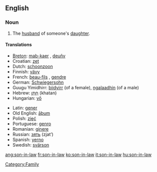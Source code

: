 ==English==
===Noun===
{{en-noun|sg=[[son]]-[[in-law]]|pl=sons-in-law}}

# The [[husband]] of someone's [[daughter]].

====Translations====
{{top}}
*[[Breton]]: [[mab-kaer]] {{m}}, [[deuñv]] {{m}}
*Croatian: [[zet]]
*Dutch: [[schoonzoon]] {{m}}
*Finnish: [[vävy]]
*French: [[beau-fils]] {{m}}, [[gendre]] {{m}}
*German: [[Schwiegersohn]] {{m}}
*Guugu Yimidhirr: [[biidyirr]] (of a female), [[ngalaadhin]] (of a male)
*Hebrew: [[חתן|חָתָן]] (khatan) {{m}}
*Hungarian: [[vő]]
{{mid}}
*Latin: [[gener]] {{m}}
*Old English: [[aþum|āþum]] {{m}}
*Polish: [[zięć]] {{m}}
*Portuguese: [[genro]] {{m}}
*Romanian: [[ginere]] {{m}}
*Russian: [[зять]] (zjat’) {{m}}
*Spanish: [[yerno]] {{m}}
*Swedish: [[svärson]] {{c}}
{{bottom}}

[[Category:Family]]

[[ang:son-in-law]]
[[fr:son-in-law]]
[[ko:son-in-law]]
[[it:son-in-law]]
[[hu:son-in-law]]